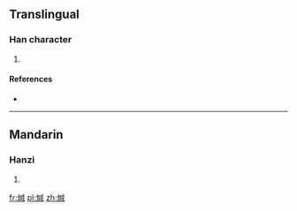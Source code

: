 ==Translingual==

===Han character===
{{Han char|rn=86|rad=火|as=09|sn=13|four=93850|canj=FIHR}}

# {{defn|Han|sort=火09}}

====References====
* {{Han ref|kx=0677.020|dkj=19198|hdz=32216.030|uh=7158|ud=29016|bh=DE78|bd=56952}}

----

==Mandarin==

===Hanzi===
{{cmn-hanzi|pin=[[chán]] ([[chan2]])|wg=ch'an<sup>2</sup>}}

# {{defn|lang=cmn|sort=火09}}

[[fr:煘]]
[[pl:煘]]
[[zh:煘]]